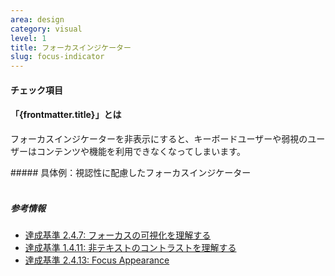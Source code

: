 ```yaml
---
area: design
category: visual
level: 1
title: フォーカスインジケーター
slug: focus-indicator
---
```



#### チェック項目

<Checkpoint title="フォーカスインジケーターを除去しない" />
<Checkpoint title="アウトライン型のフォーカスインジケーターは、APCA 45以上の色コントラストを確保する" />
<Checkpoint title="フォーカスインジケーターは十分な太さ(2px以上)である" />
<Checkpoint title="背景色を用いたフォーカス表現は比較対象となる要素との距離を空けすぎない" />

#### 「{frontmatter.title}」とは

<Level level={frontmatter.level} />

フォーカスインジケーターを非表示にすると、キーボードユーザーや弱視のユーザーはコンテンツや機能を利用できなくなってしまいます。

<Cases>
  <div slot="title">
    ##### 具体例：視認性に配慮したフォーカスインジケーター
  </div>
  <Case type="bad" title="コントラストが低すぎる">
    <img
      slot="figure"
      src={focusIndicator.src}
      alt=""
      width={focusIndicator.width}
      height={focusIndicator.height}
      loading="lazy"
      decoding="async"
    />
  </Case>
  <Case type="bad" title="色の変化のみ">
    <img
      slot="figure"
      src={focusIndicator2.src}
      alt=""
      width={focusIndicator2.width}
      height={focusIndicator2.height}
      loading="lazy"
      decoding="async"
    />
  </Case>
  <Case type="good" title="十分なコントラストのあるフォーカスインジケーター">
    <img
      slot="figure"
      src={focusIndicator3.src}
      alt=""
      width={focusIndicator3.width}
      height={focusIndicator3.height}
      loading="lazy"
      decoding="async"
    />
  </Case>
</Cases>

##### 参考情報

- [達成基準 2.4.7: フォーカスの可視化を理解する](https://waic.jp/translations/WCAG21/Understanding/focus-visible.html)
- [達成基準 1.4.11: 非テキストのコントラストを理解する](https://waic.jp/translations/WCAG21/Understanding/non-text-contrast.html)
- [達成基準 2.4.13: Focus Appearance](https://waic.jp/translations/WCAG22/Understanding/focus-appearance.html)
